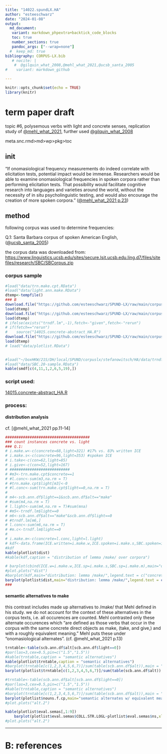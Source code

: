 ```yaml
---
title: "14022.spundLX.HA"
author: "esteeschwarz"
date: "2024-01-08"
output: 
  md_document: 
   variant: markdown_phpextra+backtick_code_blocks
   toc: true
   number_sections: true
   pandoc_args: ["--wrap=none"]
  #  keep_md: true
bibliography: CORPUS-LX.bib
   # nocite: |
    #  @gilquin_what_2008,@mehl_what_2021,@ucsb_santa_2005
#    variant: markdown_github

---
```


```r
knitr::opts_chunk$set(echo = TRUE)
library(knitr)
```

# term paper draft
topic #6, polysemous verbs with light and concrete senses, replication study of 
[@mehl_what_2021](https://doi.org/10.1515/cllt-2017-0039), 
further used [@gilquin_what_2008](https://dial.uclouvain.be/pr/boreal/object/boreal:75833)   

meta.snc.rmd>md>wp>pkg>toc


## init
"If onomasiological frequency measurements do indeed correlate with elicitation tests, 
potential impact would be immense. Researchers would be able to examine onomasiological frequencies in spoken corpora rather than performing elicitation tests. That possibility would facilitate cognitive research into languages and varieties around the world, without the necessity of in situ psycholinguistic testing, and would also encourage the creation of more spoken corpora." ([@mehl_what_2021 p.23](https://doi.org/10.1515/cllt-2017-0039))

## method
following corpus was used to determine frequencies:   

Q.1: Santa Barbara corpus of spoken American English, ([@ucsb_santa_2005](https://www.linguistics.ucsb.edu/research/santa-barbara-corpus))

the corpus data was downloaded from: [https://www.linguistics.ucsb.edu/sites/secure.lsit.ucsb.edu.ling.d7/files/sitefiles/research/SBC/SBCorpus.zip](https://www.linguistics.ucsb.edu/sites/secure.lsit.ucsb.edu.ling.d7/files/sitefiles/research/SBC/SBCorpus.zip)

### corpus sample
```r
#load("data/trn.make.cpt.RData")
#load("data/light.ann.make.RData")
dtemp<-tempfile()
### B
download.file("https://github.com/esteeschwarz/SPUND-LX/raw/main/corpusLX/14015-HA/data/SBC.ann.df.RData",dtemp)
load(dtemp)
download.file("https://github.com/esteeschwarz/SPUND-LX/raw/main/corpusLX/14015-HA/data/SBC.20-sample.RData",dtemp)
load(dtemp)
# ifelse(exists("trndf.lm",-1),fetch<-"given",fetch<-"rerun")
# if(fetch=="rerun")
#    source("14015.concrete-abstract_HA.R")
download.file("https://github.com/esteeschwarz/SPUND-LX/raw/main/corpusLX/14015-HA/data/plotlist.RData",dtemp)
load(dtemp)
# load("data/plotlist.RData")
   

#load("~/boxHKW/21S/DH/local/SPUND/corpuslx/stefanowitsch/HA/data/trndf.lm.cpt.RData")
#load("data/SBC.20-sample.RData")
kable(smdf[c(4,11,1,2,6,5,19),])
```

### script used: 

[14015.concrete-abstract_HA.R](https://github.com/esteeschwarz/SPUND-LX/blob/main/corpusLX/14015-HA/14015.concrete-abstract_HA.R)

### process:
#### distribution analysis 
cf. [@mehl_what_2021 pp.11-14]

```r
######################################
### count instances concrete vs. light
### Q.1: 
# i.make.w<-c(concrete=68,light=321) #17% vs. 83% written ICE 
# i.make.s<-c(concrete=96,light=353) #spoken ICE
# i.take<-c(con=62,light=85) 
# i.give<-c(con=52,light=167) 
# ###########################
# #m3<-trn.make.cpt$concrete==1
# #l.conc<-sum(m3,na.rm = T)
# #trn.make.cpt$light[m3]<-0
# #l.conc<-sum(trn.make.cpt$light==0,na.rm = T)
# 
# m4<-scb.ann.df$light==1&scb.ann.df$alt=="make"
# #sum(m4,na.rm = T)
# l.light<-sum(m4,na.rm = T)#sum(mna)
# #m5<-trndf.lm$light==0
# m6<-scb.ann.df$alt=="make"&scb.ann.df$light==0
# #trndf.lm[m6,]
# l.conc<-sum(m6,na.rm = T)
# #m.c<-trndf.lm$light==0
# 
# i.make.m<-c(concrete=l.conc,light=l.light)
# kdf<-data.frame(ICE.written=i.make.w,ICE.spoken=i.make.s,SBC.spoken=i.make.m)
#kdf
kable(plotlist$dist)
#kable(kdf,caption = "distribution of lemma /make/ over corpora")
```


```r
# barplot(cbind(ICE.w=i.make.w,ICE.sp=i.make.s,SBC.sp=i.make.m),main="distribution: lemma /make/",legend.text = c("concrete use","light use"))
#plot.plots("dist")
#barplot(kdf,main="distribution: lemma /make/",legend.text = c("concrete use","light use"))
barplot(plotlist$dist,main="distribution: lemma /make/",legend.text = c("concrete use","light use"))
###
```

#### semantic alternatives to make
this contrast includes made up alternatives to /make/ that Mehl defined in his study. we do not account for the context of these alternatives in the corpus texts, i.e. all occurences are counted. Mehl contrasted only these alternate occurences which "are defined as those verbs that occur in the corpus with the same concrete direct objects as make, (take, and give,) and with a roughly equivalent meaning." Mehl puts these under "onomasiological alternates". (cf. @mehl_what_2021 p.13)  

```r
trntable<-table(scb.ann.df$alt[scb.ann.df$light==0])
#par(las=3,cex=0.5,pin=c("1.5","1.5"))
#kable(trntable,caption = "semantic alternatives")
kable(plotlist$trntable,caption = "semantic alternatives")
#barplot(trntable[c(1,2,3,4,5,6,7)]/sum(table(scb.ann.df$alt)),main = "SBC concrete /make/ vs. alternate",ylab = "% in corpus")
barplot(plotlist$trntable[c(1,2,3,4,5,6,7)]/sum(table(scb.ann.df$alt)),main = "SBC concrete /make/ vs. alternate",ylab = "% in corpus")
```


```r
#trntable<-table(scb.ann.df$alt[scb.ann.df$light==0])
#par(las=3,cex=0.5,pin=c("1.5","1.5"))
#kable(trntable,caption = "semantic alternatives")
#barplot(trntable[c(1,2,3,4,5,6,7)]/sum(table(scb.ann.df$alt)),main = "SBC concrete /make/ vs. alternate",ylab = "% in corpus")
barplot(plotlist$nouns.f.cp,main="semantic alternates w/ equivalent meaning",ylab = "% in corpus")
#plot.plots("alt.2")
```



```r
kable(plotlist$eval.semas[,1:9])
    barplot(plotlist$eval.semas$COLL.STR.LOGL~plotlist$eval.semas$ns,xlab = "",ylab = "collex.log.like")
#plot.plots("alt.2")
```



---------

# B: references


